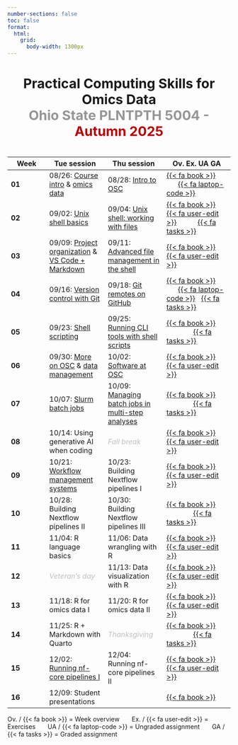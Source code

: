 ```yaml
---
number-sections: false
toc: false
format:
  html:
    grid:
      body-width: 1300px
---
```


<h4 align="center" style="font-size:30px">

Practical Computing Skills for Omics Data <br> [Ohio State PLNTPTH 5004 -]{style="color:#969696"} [Autumn 2025]{style="color:#bb0000"}

</h4>

| Week | Tue session | Thu session | Ov. Ex. UA GA |
|--------|------------|------------|--------------|
| **01** | 08/26: [Course intro](week01/w1_01_course-intro.qmd) & [omics data](week01/w1_02_omics-data.qmd) | 08/28: [Intro to OSC](week01/w1_03_osc.qmd) | [{{< fa book >}}](week01/w1_overview.qmd)           [{{< fa laptop-code >}}](week01/w1_ua_osc-setup.qmd) |
| **02** | 09/02: [Unix shell basics](week02/w2_01_shell.qmd) | 09/04: [Unix shell: working with files](week02/w2_02_shell.qmd) | [{{< fa book >}}](week02/w2_overview.qmd)   [{{< fa user-edit >}}](week02/w2_exercises.qmd)           [{{< fa tasks >}}](week02/w2_ga_shell.qmd) |
| **03** | 09/09: [Project organization](week03/w3_1_project-org.qmd) & [VS Code + Markdown](week03/w3_2_vscode-markdown.qmd) | 09/11: [Advanced file management in the shell](week03/w3_3_shellfiles.qmd) | [{{< fa book >}}](week03/w3_overview.qmd)   [{{< fa user-edit >}}](week03/w3_exercises.qmd) |
| **04** | 09/16: [Version control with Git](week04/w4_1_git.qmd) | 09/18: [Git remotes on GitHub](week04/w4_2_github.qmd) | [{{< fa book >}}](week04/w4_overview.qmd)           [{{< fa laptop-code >}}](week04/w4_ua_github-account.qmd)   [{{< fa tasks >}}](week04/w4_ga_git.qmd) |
| **05** | 09/23: [Shell scripting](week05/w5_1_scripts.qmd) | 09/25: [Running CLI tools with shell scripts](week05/w5_2_cli-tools.qmd) | [{{< fa book >}}](week05/w5_overview.qmd)                   [{{< fa tasks >}}](week05/w5_ga_shell-scripts.qmd) |
| **06** | 09/30: [More on OSC](week06/w6_1_osc.qmd) & [data management](week06/w6_2_data-management.qmd) | 10/02: [Software at OSC](week06/w6_3_software.qmd) | [{{< fa book >}}](week06/w6_overview.qmd)    [{{< fa user-edit >}}](week06/w6_exercises.qmd) |
| **07** | 10/07: [Slurm batch jobs](week07/w7_1_slurm.qmd) | 10/09: [Managing batch jobs in multi-step analyses](week07/w7_2_slurm.qmd) | [{{< fa book >}}](week07/w7_overview.qmd)                   [{{< fa tasks >}}](week07/w7_ga_slurm.qmd) |
| **08** | 10/14: Using generative AI when coding | [_Fall break_]{style="color:#bebfc2"} | [{{< fa book >}}](week08/w8_overview.qmd)   [{{< fa user-edit >}}](week08/w8_exercises.qmd) |
| **09** | 10/21: [Workflow management systems](week09/w9_1_pipeline-intro.qmd) | 10/23: Building Nextflow pipelines I | [{{< fa book >}}](week09/w9_overview.qmd)   [{{< fa user-edit >}}](week09/w9_exercises.qmd) |
| **10** | 10/28: Building Nextflow pipelines II | 10/30: Building Nextflow pipelines III | [{{< fa book >}}](week10/w10_overview.qmd)                   [{{< fa tasks >}}](week10/w10_ga_nextflow.qmd) |
| **11** | 11/04: R language basics | 11/06: Data wrangling with R | [{{< fa book >}}](week11/w11_overview.qmd)   [{{< fa user-edit >}}](week11/w11_exercises.qmd) |
| **12** | [_Veteran's day_]{style="color:#bebfc2"} | 11/13: Data visualization with R | [{{< fa book >}}](week12/w12_overview.qmd)   [{{< fa user-edit >}}](week12/w12_exercises.qmd) |
| **13** | 11/18: R for omics data I | 11/20: R for omics data II | [{{< fa book >}}](week13/w13_overview.qmd)   [{{< fa user-edit >}}](week13/w13_exercises.qmd) |
| **14** | 11/25: R + Markdown with Quarto | [_Thanksgiving_]{style="color:#bebfc2"} | [{{< fa book >}}](week14/w14_overview.qmd)                   [{{< fa tasks >}}](week14/w14_ga_R.qmd) |
| **15** | 12/02: [Running nf-core pipelines I](week15/w15_1_nfcore.qmd) | 12/04: Running nf-core pipelines II | [{{< fa book >}}](week15/w15_overview.qmd)   [{{< fa user-edit >}}](week15/w15_exercises.qmd) |
| **16** | 12/09: Student presentations | | [{{< fa book >}}](week16/w16_overview.qmd) |

::: legend2
Ov. / {{< fa book >}} = Week overview       Ex. / {{< fa user-edit >}} = Exercises       UA / {{< fa laptop-code >}} = Ungraded assignment       GA / {{< fa tasks >}} = Graded assignment
:::
